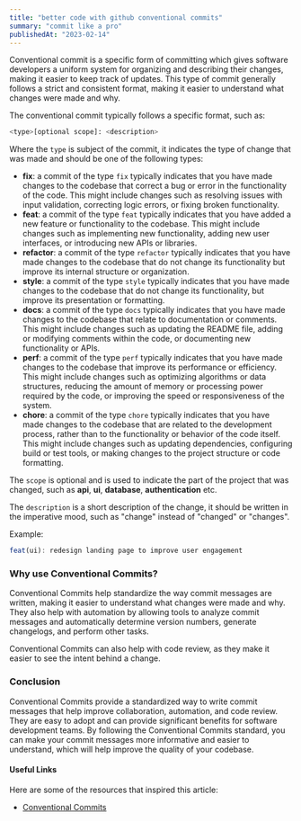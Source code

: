 ```yaml
---
title: "better code with github conventional commits"
summary: "commit like a pro"
publishedAt: "2023-02-14"
---
```


Conventional commit is a specific form of committing which gives software developers a uniform system for organizing and describing their changes, making it easier to keep track of updates.
This type of commit generally follows a strict and consistent format, making it easier to understand what changes were made and why.

The conventional commit typically follows a specific format, such as:

```bash
<type>[optional scope]: <description>
```

Where the `type` is subject of the commit, it indicates the type of change that was made and should be one of the following types:

- **fix**: a commit of the type `fix` typically indicates that you have made changes to the codebase that correct a bug or error in the functionality of the code. This might include changes such as resolving issues with input validation, correcting logic errors, or fixing broken functionality.
- **feat**: a commit of the type `feat` typically indicates that you have added a new feature or functionality to the codebase. This might include changes such as implementing new functionality, adding new user interfaces, or introducing new APIs or libraries.
- **refactor**: a commit of the type `refactor` typically indicates that you have made changes to the codebase that do not change its functionality but improve its internal structure or organization.
- **style**: a commit of the type `style` typically indicates that you have made changes to the codebase that do not change its functionality, but improve its presentation or formatting.
- **docs**: a commit of the type `docs` typically indicates that you have made changes to the codebase that relate to documentation or comments. This might include changes such as updating the README file, adding or modifying comments within the code, or documenting new functionality or APIs.
- **perf**: a commit of the type `perf` typically indicates that you have made changes to the codebase that improve its performance or efficiency. This might include changes such as optimizing algorithms or data structures, reducing the amount of memory or processing power required by the code, or improving the speed or responsiveness of the system.
- **chore**: a commit of the type `chore` typically indicates that you have made changes to the codebase that are related to the development process, rather than to the functionality or behavior of the code itself. This might include changes such as updating dependencies, configuring build or test tools, or making changes to the project structure or code formatting.

The `scope` is optional and is used to indicate the part of the project that was changed, such as **api**, **ui**, **database**, **authentication** etc.

The `description` is a short description of the change, it should be written in the imperative mood, such as "change" instead of "changed" or "changes".

Example:

```js
feat(ui): redesign landing page to improve user engagement
```

### Why use Conventional Commits?

Conventional Commits help standardize the way commit messages are written, making it easier to understand what changes were made and why. They also help with automation by allowing tools to analyze commit messages and automatically determine version numbers, generate changelogs, and perform other tasks. 

Conventional Commits can also help with code review, as they make it easier to see the intent behind a change.

### Conclusion

Conventional Commits provide a standardized way to write commit messages that help improve collaboration, automation, and code review. They are easy to adopt and can provide significant benefits for software development teams. By following the Conventional Commits standard, you can make your commit messages more informative and easier to understand, which will help improve the quality of your codebase.

#### Useful Links

Here are some of the resources that inspired this article:
- [Conventional Commits](https://www.conventionalcommits.org/en/v1.0.0/)